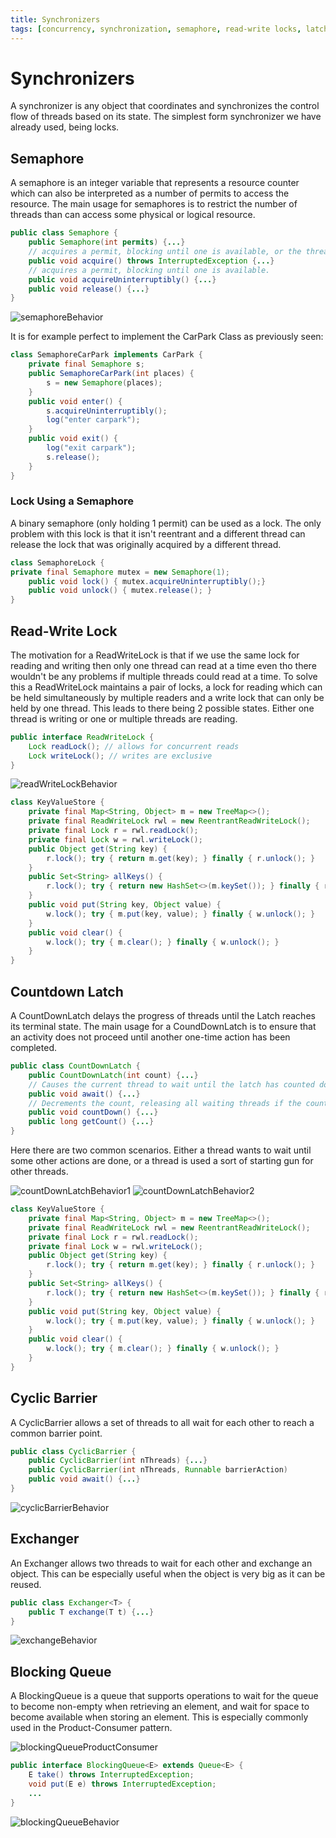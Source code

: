 ```yaml
---
title: Synchronizers
tags: [concurrency, synchronization, semaphore, read-write locks, latches, barriers]
---
```


# Synchronizers

A synchronizer is any object that coordinates and synchronizes the control flow of threads based on its state. The simplest form synchronizer we have already used, being locks.

## Semaphore

A semaphore is an integer variable that represents a resource counter which can also be interpreted as a number of permits to access the resource. The main usage for semaphores is to restrict the number of threads than can access some physical or logical resource.

```java
public class Semaphore {
    public Semaphore(int permits) {...}
    // acquires a permit, blocking until one is available, or the thread is interrupted.
    public void acquire() throws InterruptedException {...}
    // acquires a permit, blocking until one is available.
    public void acquireUninterruptibly() {...}
    public void release() {...}
}
```

![semaphoreBehavior](/compSci/semaphoreBehavior.png)

It is for example perfect to implement the CarPark Class as previously seen:

```java
class SemaphoreCarPark implements CarPark {
    private final Semaphore s;
    public SemaphoreCarPark(int places) {
        s = new Semaphore(places);
    }
    public void enter() {
        s.acquireUninterruptibly();
        log("enter carpark");
    }
    public void exit() {
        log("exit carpark");
        s.release();
    }
}
```

### Lock Using a Semaphore

A binary semaphore (only holding 1 permit) can be used as a lock. The only problem with this lock is that it isn't reentrant and a different thread can release the lock that was originally acquired by a different thread.

```java
class SemaphoreLock {
private final Semaphore mutex = new Semaphore(1);
    public void lock() { mutex.acquireUninterruptibly();}
    public void unlock() { mutex.release(); }
}
```

## Read-Write Lock

The motivation for a ReadWriteLock is that if we use the same lock for reading and writing then only one thread can read at a time even tho there wouldn't be any problems if multiple threads could read at a time. To solve this a ReadWriteLock maintains a pair of locks, a lock for reading which can be held simultaneously by multiple readers and a write lock that can only be held by one thread. This leads to there being 2 possible states. Either one thread is writing or one or multiple threads are reading.

```java
public interface ReadWriteLock {
    Lock readLock(); // allows for concurrent reads
    Lock writeLock(); // writes are exclusive
}
```

![readWriteLockBehavior](/compSci/readWriteLockBehavior.png)

```java
class KeyValueStore {
    private final Map<String, Object> m = new TreeMap<>();
    private final ReadWriteLock rwl = new ReentrantReadWriteLock();
    private final Lock r = rwl.readLock();
    private final Lock w = rwl.writeLock();
    public Object get(String key) {
        r.lock(); try { return m.get(key); } finally { r.unlock(); }
    }
    public Set<String> allKeys() {
        r.lock(); try { return new HashSet<>(m.keySet()); } finally { r.unlock(); }
    }
    public void put(String key, Object value) {
        w.lock(); try { m.put(key, value); } finally { w.unlock(); }
    }
    public void clear() {
        w.lock(); try { m.clear(); } finally { w.unlock(); }
    }
}
```

## Countdown Latch

A CountDownLatch delays the progress of threads until the Latch reaches its terminal state. The main usage for a CoundDownLatch is to ensure that an activity does not proceed until another one-time action has been completed.

```java
public class CountDownLatch {
    public CountDownLatch(int count) {...}
    // Causes the current thread to wait until the latch has counted down to zero
    public void await() {...}
    // Decrements the count, releasing all waiting threads if the count reaches zero.
    public void countDown() {...}
    public long getCount() {...}
}
```

Here there are two common scenarios. Either a thread wants to wait until some other actions are done, or a thread is used a sort of starting gun for other threads.

![countDownLatchBehavior1](/compSci/countDownLatchBehavior1.png)
![countDownLatchBehavior2](/compSci/countDownLatchBehavior2.png)

```java
class KeyValueStore {
    private final Map<String, Object> m = new TreeMap<>();
    private final ReadWriteLock rwl = new ReentrantReadWriteLock();
    private final Lock r = rwl.readLock();
    private final Lock w = rwl.writeLock();
    public Object get(String key) {
        r.lock(); try { return m.get(key); } finally { r.unlock(); }
    }
    public Set<String> allKeys() {
        r.lock(); try { return new HashSet<>(m.keySet()); } finally { r.unlock(); }
    }
    public void put(String key, Object value) {
        w.lock(); try { m.put(key, value); } finally { w.unlock(); }
    }
    public void clear() {
        w.lock(); try { m.clear(); } finally { w.unlock(); }
    }
}
```

## Cyclic Barrier

A CyclicBarrier allows a set of threads to all wait for each other to reach a common barrier point.

```java
public class CyclicBarrier {
    public CyclicBarrier(int nThreads) {...}
    public CyclicBarrier(int nThreads, Runnable barrierAction)
    public void await() {...}
}
```

![cyclicBarrierBehavior](/compSci/cyclicBarrierBehavior.png)

## Exchanger

An Exchanger allows two threads to wait for each other and exchange an object. This can be especially useful when the object is very big as it can be reused.

```java
public class Exchanger<T> {
    public T exchange(T t) {...}
}
```

![exchangeBehavior](/compSci/exchangeBehavior.png)

## Blocking Queue

A BlockingQueue is a queue that supports operations to wait for the queue to become non-empty when retrieving an element, and wait for space to become available when storing an element. This is especially commonly used in the Product-Consumer pattern.

![blockingQueueProductConsumer](/compSci/blockingQueueProductConsumer.png)

```java
public interface BlockingQueue<E> extends Queue<E> {
    E take() throws InterruptedException;
    void put(E e) throws InterruptedException;
    ...
}
```

![blockingQueueBehavior](/compSci/blockingQueueBehavior.png)
